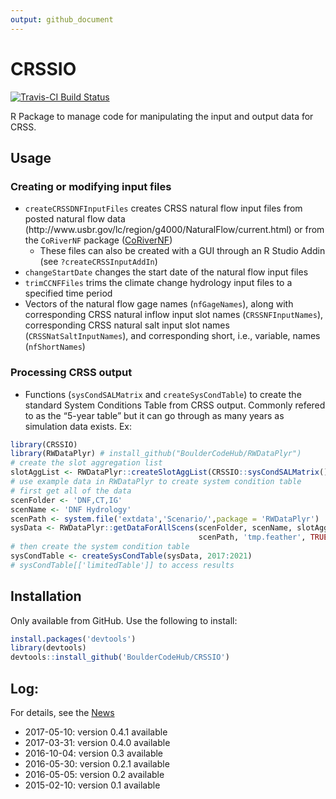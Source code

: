 ```yaml
---
output: github_document
---
```


<!-- README.md is generated from README.Rmd. Please edit that file -->

# CRSSIO
[![Travis-CI Build Status](https://travis-ci.org/rabutler/CRSSIO.svg?branch=master)](https://travis-ci.org/rabutler/CRSSIO)

R Package to manage code for manipulating the input and output data for CRSS.

## Usage

### Creating or modifying input files

* `createCRSSDNFInputFiles` creates CRSS natural flow input files from posted natural flow data (http://www.usbr.gov/lc/region/g4000/NaturalFlow/current.html) or from the `CoRiverNF` package ([CoRiverNF](https://www.github.com/BoulderCodeHub/CoRiverNF))
  * These files can also be created with a GUI through an R Studio Addin (see `?createCRSSInputAddIn`)
* `changeStartDate` changes the start date of the natural flow input files
* `trimCCNFFiles` trims the climate change hydrology input files to a specified time period 
* Vectors of the natural flow gage names (`nfGageNames`), along with corresponding CRSS natural inflow input slot names (`CRSSNFInputNames`), corresponding CRSS natural salt input slot names (`CRSSNatSaltInputNames`), and corresponding short, i.e., variable, names (`nfShortNames`)

### Processing CRSS output

* Functions (`sysCondSALMatrix` and `createSysCondTable`) to create the standard System Conditions Table from CRSS output. Commonly refered to as the "5-year table" but it can go through as many years as simulation data exists. Ex:

```r
library(CRSSIO)
library(RWDataPlyr) # install_github("BoulderCodeHub/RWDataPlyr")
# create the slot aggregation list
slotAggList <- RWDataPlyr::createSlotAggList(CRSSIO::sysCondSALMatrix())
# use example data in RWDataPlyr to create system condition table
# first get all of the data
scenFolder <- 'DNF,CT,IG'
scenName <- 'DNF Hydrology'
scenPath <- system.file('extdata','Scenario/',package = 'RWDataPlyr')
sysData <- RWDataPlyr::getDataForAllScens(scenFolder, scenName, slotAggList,
                                          scenPath, 'tmp.feather', TRUE)
# then create the system condition table
sysCondTable <- createSysCondTable(sysData, 2017:2021)
# sysCondTable[['limitedTable']] to access results
```

## Installation

Only available from GitHub. Use the following to install:
```r
install.packages('devtools')
library(devtools)
devtools::install_github('BoulderCodeHub/CRSSIO')
```

## Log:

For details, see the [News](NEWS.md)

* 2017-05-10: version 0.4.1 available
* 2017-03-31: version 0.4.0 available
* 2016-10-04: version 0.3 available
* 2016-05-30: version 0.2.1 available
* 2016-05-05: version 0.2 available
* 2015-02-10: version 0.1 available
